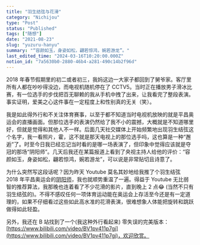 ```yaml
---
title: "羽生结弦与花滑"
category: "Nichijou"
type: "Post"
status: "Published"
tags: ["随想"]
date: "2021-08-23"
slug: "yuzuru-hanyu"
summary: "“容颜如玉，身姿如松，翩若惊鸿，婉若游龙”。"
last_edited_time: "2024-03-16T10:20:00.000Z"
notion_id: "7a5630b0-2880-46b4-a281-490c14b2f96d"
---
```



2018 年春节假期里的初二或者初三，我妈这边一大家子都回到了舅爷家。客厅里所有人都在吵吵得没边，而电视机随机停在了 CCTV5。当时正在播放男子滑冰比赛，有一位选手的步伐把百无聊赖的我从手机中拽了出来，让我看完了整段表演。事实证明，爱美之心这件事在一定程度上和性别真的无关（笑）。


我是如此得外行和不关注体育赛事，以至于都不知道当时电视机放映的就是平昌奥运会的直播画面。但那位选手的表演仍然给了我不小的震撼，大概就是不知道哪里好，但就是觉得和其他人不一样。后面几天社交媒体上开始频繁地出现羽生结弦这个名字，我一看照片，霍，这不就是那天电视上的那位选手吗，这也算是一种“邂逅”了。时至今日我已经忘记当时看的是哪一场表演了，但印象中觉得应该就是夺冠的那场“阴阳师”。几天后我还在某篇报道上看到了央视主持人给他的评价：“容颜如玉，身姿如松，翩若惊鸿，婉若游龙”，可以说是非常贴切且诗意了。


为什么突然写这段话呢？因为昨天 Youtube 莫名其妙地给我推了个羽生结弦 2018 年平昌奥运会的[阴阳师](https://www.youtube.com/watch?v=23EfsN7vEOA)，我也就顺势重温了一遍。得益于 Youtube 无比弱智的推荐算法，我那晚也连着看了不少花滑的影片，直到晚上 2 点😂 (当然不只有羽生结弦的)。不得不感叹任何一项体育运动能在奥运会上存活至今还是有一定道理的，如果不仔细看过这些如此高水准的花滑表演，很难想象人体能把旋转和跳跃做得如此轻盈。


另外，我还在 B 站找到了一个(我这种外行看起来) 零失误的完美版本：[https://www.bilibili.com/video/BV1pv411p7gj](https://www.bilibili.com/video/BV1pv411p7gj)，欢迎欣赏。

